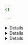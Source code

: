 ```yaml
---
{}

---
```




<Details header="Cloudflare Tunnel (HTTP / WebSockets)">

<Render file="cloudflare-tunnels-origin-description" product="learning-paths" />


</Details>


<Details header="HTTP Header Validation">

Only allow traffic with specific (and secret) HTTP headers.

* **Security**: Moderately secure.
* **Availability**: All customers.
* **Challenges**:
  * Requires more configuration efforts on application- and server-side to accept those headers.
  * Basic authentication is vulnerable to replay attacks. Because basic authentication does not encrypt user credentials, it is important that traffic always be sent over an encrypted SSL session.
  * There might be valid use cases for a mismatch in SNI / Host headers such as through [Origin or Page Rules](/rules/origin-rules/features/), [Load Balancing](/load-balancing/additional-options/override-http-host-headers/), or [Workers](/workers/runtime-apis/request/), which all offer HTTP Host Header overrides.
* **Process**:
  1. Use [Transform rules](/rules/transform/request-header-modification/) or [Workers](/workers/examples/alter-headers/) to add an HTTP Auth Header.
  2. Configure your origin server to restrict access based on the [HTTP Auth Header](/workers/examples/auth-with-headers/) (or perform [HTTP Basic Authentication](/workers/examples/basic-auth/)).
  3. Configure your origin server to restrict access based on the [HTTP Host Header](https://developer.mozilla.org/en-US/docs/Web/HTTP/Reference/Headers/Host). Specifically, only allow requests which contain expected HTTP Host Header values, and reject all other requests.


</Details>


<Details header="JSON Web Tokens (JWT) Validation">

Only allow traffic with the appropriate JWT.

* **Security**: Very secure.
* **Availability**: Some customers.
* **Challenges**:
  * Requires either installing incremental software or modifying application code.
  * Lots of manual work.
* **Resources**:
  * [Validate JWTs for an Access application](/cloudflare-one/identity/authorization-cookie/validating-json/)
  * [Validate JWTs for an API](/api-shield/security/jwt-validation/)


</Details>
